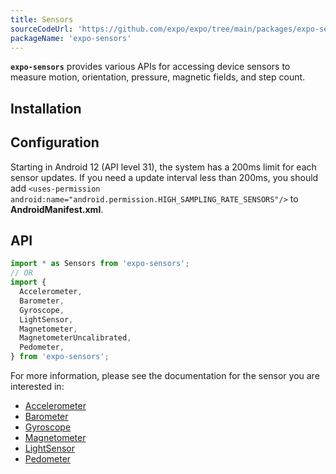 ```yaml
---
title: Sensors
sourceCodeUrl: 'https://github.com/expo/expo/tree/main/packages/expo-sensors'
packageName: 'expo-sensors'
---
```



**`expo-sensors`** provides various APIs for accessing device sensors to measure motion, orientation, pressure, magnetic fields, and step count.

<PlatformsSection android emulator ios simulator web />

## Installation

<APIInstallSection />

## Configuration

Starting in Android 12 (API level 31), the system has a 200ms limit for each sensor updates. If you need a update interval less than 200ms, you should add `<uses-permission android:name="android.permission.HIGH_SAMPLING_RATE_SENSORS"/>` to **AndroidManifest.xml**.

## API

```js
import * as Sensors from 'expo-sensors';
// OR
import {
  Accelerometer,
  Barometer,
  Gyroscope,
  LightSensor,
  Magnetometer,
  MagnetometerUncalibrated,
  Pedometer,
} from 'expo-sensors';
```

For more information, please see the documentation for the sensor you are interested in:

- [Accelerometer](accelerometer.mdx)
- [Barometer](barometer.mdx)
- [Gyroscope](gyroscope.mdx)
- [Magnetometer](magnetometer.mdx)
- [LightSensor](light-sensor.mdx)
- [Pedometer](pedometer.mdx)
